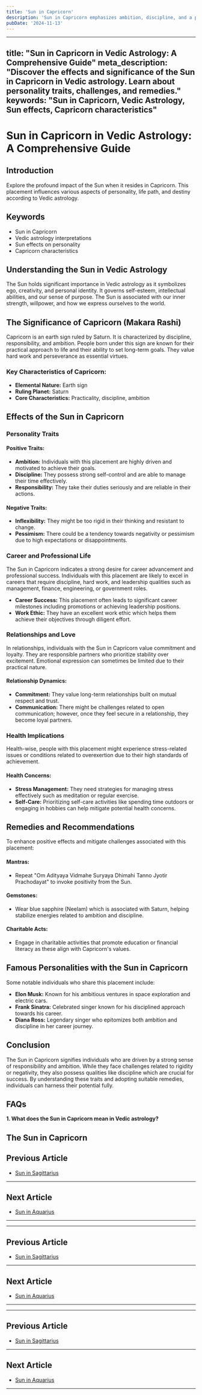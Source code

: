 ```yaml
---
title: 'Sun in Capricorn'
description: 'Sun in Capricorn emphasizes ambition, discipline, and a practical approach to life. Individuals are responsible, hardworking, and focused on long-term goals. in Vedic Astrology'
pubDate: '2024-11-13'
---
```


--- 
title: "Sun in Capricorn in Vedic Astrology: A Comprehensive Guide"
meta_description: "Discover the effects and significance of the Sun in Capricorn in Vedic astrology. Learn about personality traits, challenges, and remedies."
keywords: "Sun in Capricorn, Vedic Astrology, Sun effects, Capricorn characteristics"
---

# Sun in Capricorn in Vedic Astrology: A Comprehensive Guide

## Introduction

Explore the profound impact of the Sun when it resides in Capricorn. This placement influences various aspects of personality, life path, and destiny according to Vedic astrology.

## Keywords

- Sun in Capricorn
- Vedic astrology interpretations
- Sun effects on personality
- Capricorn characteristics

## Understanding the Sun in Vedic Astrology

The Sun holds significant importance in Vedic astrology as it symbolizes ego, creativity, and personal identity. It governs self-esteem, intellectual abilities, and our sense of purpose. The Sun is associated with our inner strength, willpower, and how we express ourselves to the world.

## The Significance of Capricorn (Makara Rashi)

Capricorn is an earth sign ruled by Saturn. It is characterized by discipline, responsibility, and ambition. People born under this sign are known for their practical approach to life and their ability to set long-term goals. They value hard work and perseverance as essential virtues.

### Key Characteristics of Capricorn:

- **Elemental Nature:** Earth sign
- **Ruling Planet:** Saturn
- **Core Characteristics:** Practicality, discipline, ambition

## Effects of the Sun in Capricorn

### Personality Traits

#### Positive Traits:
- **Ambition:** Individuals with this placement are highly driven and motivated to achieve their goals.
- **Discipline:** They possess strong self-control and are able to manage their time effectively.
- **Responsibility:** They take their duties seriously and are reliable in their actions.

#### Negative Traits:
- **Inflexibility:** They might be too rigid in their thinking and resistant to change.
- **Pessimism:** There could be a tendency towards negativity or pessimism due to high expectations or disappointments.

### Career and Professional Life
The Sun in Capricorn indicates a strong desire for career advancement and professional success. Individuals with this placement are likely to excel in careers that require discipline, hard work, and leadership qualities such as management, finance, engineering, or government roles.

- **Career Success:** This placement often leads to significant career milestones including promotions or achieving leadership positions.
- **Work Ethic:** They have an excellent work ethic which helps them achieve their objectives through diligent effort.

### Relationships and Love
In relationships, individuals with the Sun in Capricorn value commitment and loyalty. They are responsible partners who prioritize stability over excitement. Emotional expression can sometimes be limited due to their practical nature.

#### Relationship Dynamics:
- **Commitment:** They value long-term relationships built on mutual respect and trust.
- **Communication:** There might be challenges related to open communication; however, once they feel secure in a relationship, they become loyal partners.

### Health Implications
Health-wise, people with this placement might experience stress-related issues or conditions related to overexertion due to their high standards of achievement.

#### Health Concerns:
- **Stress Management:** They need strategies for managing stress effectively such as meditation or regular exercise.
- **Self-Care:** Prioritizing self-care activities like spending time outdoors or engaging in hobbies can help mitigate potential health concerns.

## Remedies and Recommendations

To enhance positive effects and mitigate challenges associated with this placement:

#### Mantras:
- Repeat "Om Adityaya Vidmahe Suryaya Dhimahi Tanno Jyotir Prachodayat" to invoke positivity from the Sun.

#### Gemstones:
- Wear blue sapphire (Neelam) which is associated with Saturn, helping stabilize energies related to ambition and discipline.

#### Charitable Acts:
- Engage in charitable activities that promote education or financial literacy as these align with Capricorn's values.

## Famous Personalities with the Sun in Capricorn

Some notable individuals who share this placement include:

- **Elon Musk:** Known for his ambitious ventures in space exploration and electric cars.
- **Frank Sinatra:** Celebrated singer known for his disciplined approach towards his career.
- **Diana Ross:** Legendary singer who epitomizes both ambition and discipline in her career journey.

## Conclusion

The Sun in Capricorn signifies individuals who are driven by a strong sense of responsibility and ambition. While they face challenges related to rigidity or negativity, they also possess qualities like discipline which are crucial for success. By understanding these traits and adopting suitable remedies, individuals can harness their potential fully.


## FAQs

**1. What does the Sun in Capricorn mean in Vedic astrology?**

The Sun in Capricorn
---

## Previous Article
- [Sun in Sagittarius](/blogs-md/0801_Sun_in_Rashi/080109_Sun_in_Sagittarius.mdx)

---

## Next Article
- [Sun in Aquarius](/blogs-md/0801_Sun_in_Rashi/080111_Sun_in_Aquarius.mdx)

---
---

## Previous Article
- [Sun in Sagittarius](080109_Sun_in_Sagittarius.mdx)

---

## Next Article
- [Sun in Aquarius](080111_Sun_in_Aquarius.mdx)

---
---

## Previous Article
- [Sun in Sagittarius](080109_Sun_in_Sagittarius.mdx)

---

## Next Article
- [Sun in Aquarius](080111_Sun_in_Aquarius.mdx)

---
